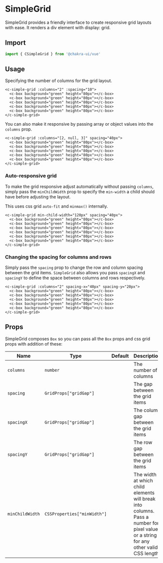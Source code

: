 
<SEO
  title="SimpleGrid"
  description="SimpleGrid provides a friendly interface to create responsive grid layouts with ease. It renders a div element with display: grid."
/>

# SimpleGrid

SimpleGrid provides a friendly interface to create responsive grid layouts with ease. It renders a div element with display: grid.

## Import

```js
import { CSimpleGrid } from '@chakra-ui/vue'
```

## Usage

Specifying the number of columns for the grid layout.

```vue live=true
<c-simple-grid :columns="2" :spacing="10">
  <c-box background="green" height="80px"></c-box>
  <c-box background="green" height="80px"></c-box>
  <c-box background="green" height="80px"></c-box>
  <c-box background="green" height="80px"></c-box>
  <c-box background="green" height="80px"></c-box>
</c-simple-grid>
```

You can also make it responsive by passing array or object values into the
`columns` prop.

```vue live=true
<c-simple-grid :columns="[2, null, 3]" spacing="40px">
  <c-box background="green" height="80px"></c-box>
  <c-box background="green" height="80px"></c-box>
  <c-box background="green" height="80px"></c-box>
  <c-box background="green" height="80px"></c-box>
  <c-box background="green" height="80px"></c-box>
</c-simple-grid>
```

### Auto-responsive grid

To make the grid responsive adjust automatically without passing `columns`,
simply pass the `minChildWidth` prop to specify the `min-width` a child should
have before adjusting the layout.

This uses css grid `auto-fit` and `minmax()` internally.

```vue live=true
<c-simple-grid min-child-width="120px" spacing="40px">
  <c-box background="green" height="80px"></c-box>
  <c-box background="green" height="80px"></c-box>
  <c-box background="green" height="80px"></c-box>
  <c-box background="green" height="80px"></c-box>
  <c-box background="green" height="80px"></c-box>
  <c-box background="green" height="80px"></c-box>
</c-simple-grid>
```

### Changing the spacing for columns and rows

Simply pass the `spacing` prop to change the row and column spacing between the
grid items. `SimpleGrid` also allows you pass `spacingX` and `spacingY` to
define the space between columns and rows respectively.

```vue live=true
<c-simple-grid :columns="2" spacing-x="40px" spacing-y="20px">
  <c-box background="green" height="80px"></c-box>
  <c-box background="green" height="80px"></c-box>
  <c-box background="green" height="80px"></c-box>
  <c-box background="green" height="80px"></c-box>
  <c-box background="green" height="80px"></c-box>
</c-simple-grid>
```

## Props

SimpleGrid composes `Box` so you can pass all the `Box` props and css grid props
with addition of these:

| Name            | Type                        | Default | Description                                                                                                                           |
| --------------- | --------------------------- | ------- | ------------------------------------------------------------------------------------------------------------------------------------- |
| `columns`       | `number`                    |         | The number of columns                                                                                                                 |
| `spacing`       | `GridProps["gridGap"]`      |         | The gap between the grid items                                                                                                        |
| `spacingX`      | `GridProps["gridGap"]`      |         | The column gap between the grid items                                                                                                 |
| `spacingY`      | `GridProps["gridGap"]`      |         | The row gap between the grid items                                                                                                    |
| `minChildWidth` | `CSSProperties["minWidth"]` |         | The width at which child elements will break into columns. Pass a number for pixel values or a string for any other valid CSS length. |
